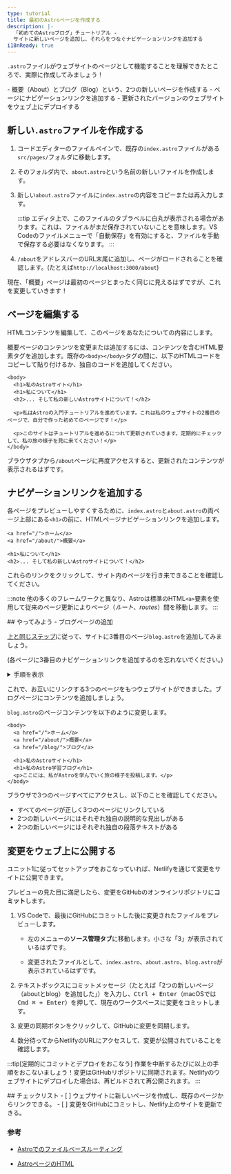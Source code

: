 ```yaml
---
type: tutorial
title: 最初のAstroページを作成する
description: |-
  「初めてのAstroブログ」チュートリアル -
  サイトに新しいページを追加し、それらをつなぐナビゲーションリンクを追加する
i18nReady: true
---
```



`.astro`ファイルがウェブサイトのページとして機能することを理解できたところで、実際に作成してみましょう！

<PreCheck>
  - 概要（About）とブログ（Blog）という、2つの新しいページを作成する
  - ページにナビゲーションリンクを追加する
  - 更新されたバージョンのウェブサイトをウェブ上にデプロイする
</PreCheck>

## 新しい`.astro`ファイルを作成する

1. コードエディターのファイルペインで、既存の`index.astro`ファイルがある`src/pages/`フォルダに移動します。

2. そのフォルダ内で、`about.astro`という名前の新しいファイルを作成します。

3. 新しい`about.astro`ファイルに`index.astro`の内容をコピーまたは再入力します。

    :::tip
    エディタ上で、このファイルのタブラベルに白丸が表示される場合があります。これは、ファイルがまだ保存されていないことを意味します。VS Codeのファイルメニューで「自動保存」を有効にすると、ファイルを手動で保存する必要はなくなります。
    :::

4. `/about`をアドレスバーのURL末尾に追加し、ページがロードされることを確認します。(たとえば`http://localhost:3000/about`)

現在、「概要」ページは最初のページとまったく同じに見えるはずですが、これを変更していきます！

## ページを編集する

HTMLコンテンツを編集して、このページをあなたについての内容にします。

概要ページのコンテンツを変更または追加するには、コンテンツを含むHTML要素タグを追加します。既存の`<body></body>`タグの間に、以下のHTMLコードをコピーして貼り付けるか、独自のコードを追加してください。

```astro title="src/pages/about.astro" ins={3-8} del={2}
<body>
  <h1>私のAstroサイト</h1>
  <h1>私について</h1>
  <h2>... そして私の新しいAstroサイトについて！</h2>

  <p>私はAstroの入門チュートリアルを進めています。これは私のウェブサイトの2番目のページで、自分で作った初めてのページです！</p>

  <p>このサイトはチュートリアルを進めるにつれて更新されていきます。定期的にチェックして、私の旅の様子を見に来てください！</p>
</body>
```

ブラウザタブから`/about`ページに再度アクセスすると、更新されたコンテンツが表示されるはずです。

## ナビゲーションリンクを追加する

各ページをプレビューしやすくするために、`index.astro`と`about.astro`の両ページ上部にある`<h1>`の前に、HTMLページナビゲーションリンクを追加します。

```astro title="src/pages/about.astro" ins={1-2}
<a href="/">ホーム</a>
<a href="/about/">概要</a>

<h1>私について</h1>
<h2>... そして私の新しいAstroサイトについて！</h2>
```

これらのリンクをクリックして、サイト内のページを行き来できることを確認してください。

:::note
他の多くのフレームワークと異なり、Astroは標準のHTML`<a>`要素を使用して従来のページ更新によりページ（_ルート_、_routes_）間を移動します。
:::

<Box icon="puzzle-piece">
## やってみよう - ブログページの追加

[上と同じステップ](#新しいastroファイルを作成する)に従って、サイトに3番目のページ`blog.astro`を追加してみましょう。

(各ページに3番目のナビゲーションリンクを追加するのを忘れないでください。)

<details>
<summary>手順を表示</summary>
1. 新しいファイル`src/pages/blog.astro`を作成します。
2. `index.astro`の内容をすべてコピーして`blog.astro`に貼り付けます。
3. 以下のようにページの上部に[3番目のナビゲーションリンク](#ナビゲーションリンクを追加する)を追加します。

```astro title="src/pages/index.astro" ins={4}
<body>
  <a href="/">ホーム</a>
  <a href="/about/">概要</a>
  <a href="/blog/">ブログ</a>

  <h1>私のAstroサイト</h1>
</body>
```
</details>
</Box>

これで、お互いにリンクする3つのページをもつウェブサイトができました。ブログページにコンテンツを追加しましょう。

`blog.astro`のページコンテンツを以下のように変更します。
```astro astro title="src/pages/blog.astro" ins={7-8} del={6}
<body>
  <a href="/">ホーム</a>
  <a href="/about/">概要</a>
  <a href="/blog/">ブログ</a>

  <h1>私のAstroサイト</h1>
  <h1>私のAstro学習ブログ</h1>
  <p>ここには、私がAstroを学んでいく旅の様子を投稿します。</p>
</body>
```

ブラウザで3つのページすべてにアクセスし、以下のことを確認してください。
- すべてのページが正しく3つのページにリンクしている
- 2つの新しいページにはそれぞれ独自の説明的な見出しがある
- 2つの新しいページにはそれぞれ独自の段落テキストがある

## 変更をウェブ上に公開する

ユニット1に従ってセットアップをおこなっていれば、Netlifyを通じて変更をサイトに公開できます。

プレビューの見た目に満足したら、変更をGitHubのオンラインリポジトリに**コミット**します。

1. VS Codeで、最後にGitHubにコミットした後に変更されたファイルをプレビューします。

    - 左のメニューの**ソース管理タブ**に移動します。小さな「3」が表示されているはずです。

    - 変更されたファイルとして、`index.astro`、`about.astro`、`blog.astro`が表示されているはずです。

2. テキストボックスにコミットメッセージ（たとえば「2つの新しいページ（aboutとblog）を追加した」）を入力し、<kbd>Ctrl + Enter</kbd>（macOSでは<kbd>Cmd ⌘ + Enter</kbd>）を押して、現在のワークスペースに変更をコミットします。

3. <kbd>変更の同期</kbd>ボタンをクリックして、GitHubに変更を同期します。

4. 数分待ってからNetlifyのURLにアクセスして、変更が公開されていることを確認します。

:::tip[定期的にコミットとデプロイをおこなう]
作業を中断するたびに以上の手順をおこないましょう！変更はGitHubリポジトリに同期されます。Netlifyのウェブサイトにデプロイした場合は、再ビルドされて再公開されます。
:::



<Box icon="check-list">
## チェックリスト

<Checklist>
- [ ] ウェブサイトに新しいページを作成し、既存のページからリンクできる。
- [ ] 変更をGitHubにコミットし、Netlify上のサイトを更新できる。
</Checklist>
</Box>

### 参考

- [Astroでのファイルベースルーティング](/ja/core-concepts/astro-pages/#ファイルベースルーティング)

- [AstroページのHTML](/ja/core-concepts/astro-pages/#astroページ)
